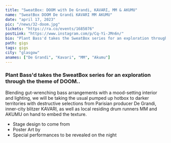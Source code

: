 ---
title: "SweatBox: DOOM with De Grandi, KAVARI, MM & AKUMU"
name: "SweatBox DOOM De Grandi KAVARI MM AKUMU"
date: "april 17, 2023"
pic: "/news/32-doom.jpg"
tickets: "https://ra.co/events/1685076"
postLink: "https://www.instagram.com/p/Cq-Yi-JMn6n/"
bio: "Plant Bass'd takes the SweatBox series for an exploration through the theme of DOOM.."
path: gigs
tags: gigs
city: "glasgow"
anames: ["De Grandi", "Kavari", "MM", "Akumu"]
---

### Plant Bass'd takes the SweatBox series for an exploration through the theme of DOOM..

Blending gut-wrenching bass arrangements with a mood-setting interior and lighting, we will be taking the usual pumped up hotbox to darker territories with destructive selections from Parisian producer De Grandi, inner-city blitzer KAVARI, as well as local residing drum runners MM and AKUMU on hand to embed the texture.

- Stage design to come from <HoverLink name="@kleem_01" url="www.instagram.com/kleem_01/" inline external />
- Poster Art by <HoverLink name="@lydia.barnes" url="https://www.instagram.com/lydia.barnes/" inline external />
- Special performances to be revealed on the night
